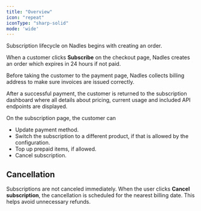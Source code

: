 ```yaml
---
title: "Overview"
icon: "repeat"
iconType: "sharp-solid"
mode: 'wide'
---
```


Subscription lifecycle on Nadles begins with creating an order.

When a customer clicks **Subscribe** on the checkout page, Nadles creates an order which expires in 24 hours if not paid.

Before taking the customer to the payment page, Nadles collects billing address to make sure invoices are issued correctly.

After a successful payment, the customer is returned to the subscription dashboard where all details about pricing, current usage and included API endpoints are displayed.

On the subscription page, the customer can

* Update payment method.
* Switch the subscription to a different product, if that is allowed by the configuration.
* Top up prepaid items, if allowed.
* Cancel subscription.

## Cancellation

Subscriptions are not canceled immediately. When the user clicks **Cancel subscription**, the cancellation is scheduled for the nearest billing date.
This helps avoid unnecessary refunds.